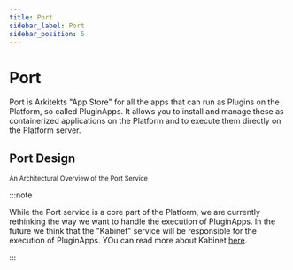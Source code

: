 ```yaml
---
title: Port
sidebar_label: Port
sidebar_position: 5
---
```




# Port

Port is Arkitekts "App Store" for all the apps that can run as Plugins on the Platform, so called
PluginApps. It allows you to install
and manage these as containerized applications on the Platform and to execute them directly on the
Platform server.


<GithubRepo url="https://github.com/arkitektio/port-server" title="Port"/>

## Port Design

<div className="mt-2 p-6 w-full">
<Image img={port} />

<div className="text-gray-400 mb-2">
  <small>
    An Architectural Overview of the Port Service
  </small>
</div>
</div>

:::note

While the Port service is a core part of the Platform, we are currently rethinking the way we want
to handle the execution of PluginApps. In the future we think that the "Kabinet" service will be
responsible for the execution of PluginApps. YOu can read more about Kabinet [here](/docs/services/next/kabinet).

:::